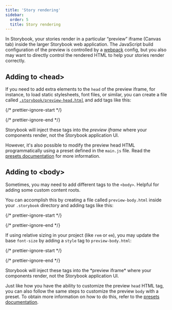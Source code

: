 ```yaml
---
title: 'Story rendering'
sidebar:
  order: 5
  title: Story rendering
---
```


In Storybook, your stories render in a particular “preview” iframe (Canvas tab) inside the larger Storybook web application. The JavaScript build configuration of the preview is controlled by a [webpack](../builders/webpack.mdx) config, but you also may want to directly control the rendered HTML to help your stories render correctly.

## Adding to \<head>

If you need to add extra elements to the `head` of the preview iframe, for instance, to load static stylesheets, font files, or similar, you can create a file called [`.storybook/preview-head.html`](./index.mdx#configure-story-rendering) and add tags like this:

{/* prettier-ignore-start */}

<CodeSnippets path="storybook-preview-head-example.md" />

{/* prettier-ignore-end */}

<Callout variant="info">

  Storybook will inject these tags into the *preview iframe* where your components render, not the Storybook application UI.
  
</Callout>

However, it's also possible to modify the preview head HTML programmatically using a preset defined in the `main.js` file. Read the [presets documentation](../addons/writing-presets.mdx#ui-configuration) for more information.

## Adding to \<body>

Sometimes, you may need to add different tags to the `<body>`. Helpful for adding some custom content roots.

You can accomplish this by creating a file called `preview-body.html` inside your `.storybook` directory and adding tags like this:

{/* prettier-ignore-start */}

<CodeSnippets path="storybook-preview-body-example.md" />

{/* prettier-ignore-end */}

If using relative sizing in your project (like `rem` or `em`), you may update the base `font-size` by adding a `style` tag to `preview-body.html`:

{/* prettier-ignore-start */}

<CodeSnippets path="storybook-preview-body-font-size.md" />

{/* prettier-ignore-end */}

<Callout variant="info">
  Storybook will inject these tags into the *preview iframe* where your components render, not the Storybook application UI.
</Callout>

Just like how you have the ability to customize the preview `head` HTML tag, you can also follow the same steps to customize the preview `body` with a preset. To obtain more information on how to do this, refer to the [presets documentation](../addons/writing-presets.mdx#ui-configuration).
